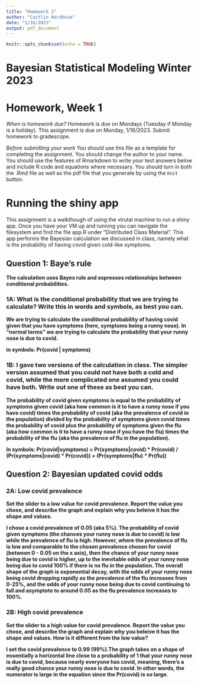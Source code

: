 ```yaml
---
title: "Homework 1"
author: "Caitlin Nordheim"
date: "1/16/2023"
output: pdf_document
---
```


```r
knitr::opts_chunk$set(echo = TRUE)
```
# Bayesian Statistical Modeling Winter 2023
# Homework, Week 1

*When is homework due?* Homework is due on Mondays (Tuesday if Monday is a holiday). This assignment is due on Monday, 1/16/2023. Submit homework to gradescope.


*Before submitting your work* You should use this file as a template for completing the assignment. You should change the author to your name. You should use the features of Rmarkdown to write your text answers below and include R code and equations where necessary. You should turn in both the .Rmd file as well as the pdf file that you generate by using the `Knit` button.


# Running the shiny app
This assignment is a walkthough of using the virutal machine to run a shiny app. Once you have your VM up and running you can navigate the filesystem and find the file app.R under "Distributed Class Material". This app performs the Bayesian calculation we discussed in class, namely what is the probability of having covid given cold-like symptoms.


## Question 1: Baye's rule   
**The calculation uses Bayes rule and expresses relationships between conditional probabilities.**

### 1A: What is the conditional probability that we are trying to calculate? Write this in words and symbols, as best you can.

**We are trying to calculate the conditional probability of having covid given that you have symptoms (here, symptoms being a runny nose). In "normal terms" we are trying to calculate the probability that your runny nose is due to covid. **


**in symbols: Pr(covid | symptoms) **


### 1B: I gave two versions of the calculation in class. The simpler version assumed that you could not have both a cold and covid, while the more complicated one assumed you could have both. Write out one of these as best you can.

**The probability of covid given symptoms is equal to the probability of symptoms given covid (aka how common is it to have a runny nose if you have covid) times the probability of covid (aka the prevalence of covid in the population) divided by the probability of symptoms given covid times the probability of covid plus the probability of symptoms given the flu (aka how common is it to have a runny nose if you have the flu) times the probability of the flu (aka the prevalence of flu in the population).**

**In symbols: Pr(covid|symptoms) = Pr(symptoms|covid) * Pr(covid) / (Pr(symptoms|covid) * Pr(covid)) + (Pr(symptoms|flu) * Pr(flu))**


## Question 2: Bayesian updated covid odds

### 2A: Low covid prevalence
**Set the slider to a low value for covid prevalence. Report the value you chose, and describe the graph and explain why you beleive it has the shape and values.**

**I chose a covid prevalence of 0.05 (aka 5%). The probability of covid given symptoms (the chances your runny nose is due to covid) is low while the prevalence of flu is high. However, where the prevalence of flu is low and comparable to the chosen prevalence chosen for covid (between 0 - 0.05 on the x axis), then the chance of your runny nose being due to covid is higher, up to the inevitable odds of your runny nose being due to covid 100% if there is no flu in the population. The overall shape of the graph is exponential decay, with the odds of your runny nose being covid dropping rapidly as the prevalence of the flu increases from 0-25%, and the odds of your runny nose being due to covid continuing to fall and asymptote to around 0.05 as the flu prevalence increases to 100%.**


### 2B: High covid prevalence
**Set the slider to a high value for covid prevalence. Report the value you chose, and describe the graph and explain why you beleive it has the shape and values. How is it different from the low value?**

**I set the covid prevalence to 0.99 (99%).The graph takes on a shape of essentially a horizontal line close to a probability of 1 that your runny nose is due to covid, because nearly everyone has covid, meaning, there's a really good chance your runny nose is due to covid. In other words, the numerator is large in the equation since the Pr(covid) is so large.**

